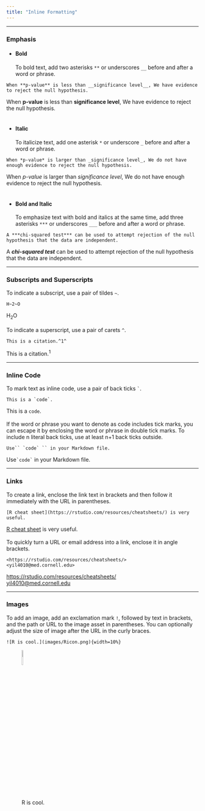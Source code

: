```yaml
---
title: "Inline Formatting"
---
```

*****
### Emphasis
- #### Bold
To bold text, add two asterisks `**` or underscores `__` before and after a word or phrase.
```
When **p-value** is less than __significance level__, We have evidence to reject the null hypothesis.
```
When **p-value** is less than __significance level__, We have evidence to reject the null hypothesis.
<br>
<br>

-  #### Italic
To italicize text, add one asterisk `*` or underscore `_` before and after a word or phrase. 
```
When *p-value* is larger than _significance level_, We do not have enough evidence to reject the null hypothesis.
```
When *p-value* is larger than _significance level_, We do not have enough evidence to reject the null hypothesis.
<br>
<br>

- #### Bold and Italic
To emphasize text with bold and italics at the same time, add three asterisks `***` or underscores `___` before and after a word or phrase.
```
A ***chi-squared test*** can be used to attempt rejection of the null hypothesis that the data are independent.
```
A ***chi-squared test*** can be used to attempt rejection of the null hypothesis that the data are independent.

***

### Subscripts and Superscripts
To indicate a subscript, use a pair of tildes `~`.
```
H~2~O 
```
H~2~O
<br>
<br>
To indicate a superscript, use a pair of carets `^`.
```
This is a citation.^1^
```
This is a citation.^1^

***
### Inline Code
To mark text as inline code, use a pair of back ticks `` ` ``.
```
This is a `code`.
```
This is a `code`.
<br>
<br>
If the word or phrase you want to denote as code includes tick marks, you can escape it by enclosing the word or phrase in double tick marks. To include n literal back ticks, use at least n+1 back ticks outside.
```
Use`` `code` `` in your Markdown file.
```
Use`` `code` `` in your Markdown file.

***
### Links
To create a link, enclose the link text in brackets and then follow it immediately with the URL in parentheses.
```
[R cheat sheet](https://rstudio.com/resources/cheatsheets/) is very useful.
```
[R cheat sheet](https://rstudio.com/resources/cheatsheets/) is very useful.<br>
<br>
To quickly turn a URL or email address into a link, enclose it in angle brackets.
```
<https://rstudio.com/resources/cheatsheets/>
<yil4010@med.cornell.edu>
``` 
<https://rstudio.com/resources/cheatsheets/><br>
<yil4010@med.cornell.edu>


***
### Images
To add an image, add an exclamation mark `!`, followed by text in brackets, and the path or URL to the image asset in parentheses. You can optionally adjust the size of image after the URL in the curly braces.
```
![R is cool.](images/Ricon.png){width=10%}
```
![R is cool.](images/Ricon.png){width=10%}
